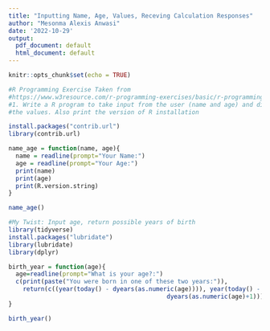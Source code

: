 ```yaml
---
title: "Inputting Name, Age, Values, Receving Calculation Responses"
author: "Mesonma Alexis Anwasi"
date: '2022-10-29'
output:
  pdf_document: default
  html_document: default
---
```


```r
knitr::opts_chunk$set(echo = TRUE)
```

```r
#R Programming Exercise Taken from 
#https://www.w3resource.com/r-programming-exercises/basic/r-programming-basic-exercise-1.php
#1. Write a R program to take input from the user (name and age) and display 
#the values. Also print the version of R installation

install.packages("contrib.url")
library(contrib.url)

name_age = function(name, age){
  name = readline(prompt="Your Name:")
  age = readline(prompt="Your Age:")
  print(name)
  print(age)
  print(R.version.string)
}

name_age()

#My Twist: Input age, return possible years of birth
library(tidyverse)
install.packages("lubridate")
library(lubridate)
library(dplyr)

birth_year = function(age){
  age=readline(prompt="What is your age?:")
  c(print(paste("You were born in one of these two years:")), 
    return(c((year(today() - dyears(as.numeric(age)))), year(today() - 
                                            dyears(as.numeric(age)+1)))))
}

birth_year()
```


